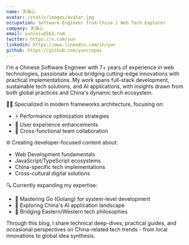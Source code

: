 ```yaml
---
name: 天海心
avatar: /static/images/avatar.jpg
occupation: Software Engineer from China | Web Tech Explorer
company: 天海心
email: yunleiu@163.com
twitter: https://x.com/yun
linkedin: https://www.linkedin.com/in/yun
github: https://github.com/yuncropai
---
```


I'm a Chinese Software Engineer with 7+ years of experience in web technologies, passionate about bridging cutting-edge innovations with practical implementations. My work spans full-stack development, sustainable tech solutions, and AI applications, with insights drawn from both global practices and China's dynamic tech ecosystem.

👨‍💻 Specialized in modern frameworks architecture, focusing on:
- ⚡ Performance optimization strategies
- 🎨 User experience enhancements
- 🤝 Cross-functional team collaboration

🌐 Creating developer-focused content about:
- Web Development fundamentals
- JavaScript/TypeScript ecosystems
- China-specific tech implementations
- Cross-cultural digital solutions

🔍 Currently expanding my expertise:
- 🚀 Mastering Go (Golang) for system-level development
- 🌱 Exploring China's AI application landscape
- 🔗 Bridging Eastern/Western tech philosophies

Through this blog, I share technical deep-dives, practical guides, and occasional perspectives on China-related tech trends - from local innovations to global idea synthesis.